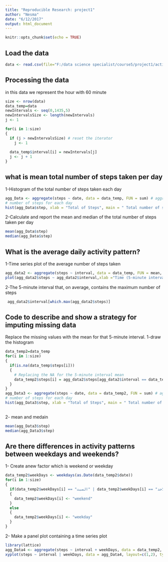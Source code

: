```yaml
---
title: "Reproducible Research: project1"
author: "Nesma"
date: "6/12/2017"
output: html_document
---
```


```r
knitr::opts_chunk$set(echo = TRUE)
```

## Load the data


```r
data <- read.csv(file="F:/data science specialist/course5/project1/activity.csv",head=TRUE,sep=",")
```
## Processing the data
in this data we represent the hour with 60 minute
```r
size <- nrow(data)
data_temp=data
newIntervals <- seq(0,1435,5)
newIntervalsSize <- length(newIntervals)
j <- 1

for(i in 1:size)
{
  if (j > newIntervalsSize) # reset the iterator
    j <- 1        
  
  data_temp$interval[i] = newIntervals[j]
  j <- j + 1
}
```
## what is mean total number of steps taken per day
1-Histogram of the total number of steps taken each day
```r
agg_Data <- aggregate(steps ~ date, data = data_temp, FUN = sum) # aggregating by day, and summing the
# number of steps for each day
hist(agg_Data$step, xlab = "Total of Steps", main = " Total number of steps taken each day")
```

2-Calculate and report the mean and median of the total number of steps taken per day
```r
mean(agg_Data$step)      
median(agg_Data$step)
```
## What is the average daily activity pattern?
1-Time series plot of the average number of steps taken
```r
agg_data2 <- aggregate(steps ~ interval, data = data_temp, FUN = mean, na.rm = TRUE)
plot(agg_data2$steps ~ agg_data2$interval,xlab ="Time (5-minute intervals)", ylab="Average of steps taken across all days", main="Average of steps",type = "l") 
```

2-The 5-minute interval that, on average, contains the maximum number of steps
```r
 agg_data2$interval[which.max(agg_data2$steps)]
```
## Code to describe and show a strategy for imputing missing data
Replace the missing values with the mean for that 5-minute interval.
1-draw the histogram
```r
data_temp2=data_temp
for(i in 1:size)
{
  if(is.na(data_temp$steps[i]))
  {
    # Replacing the NA for the 5-minute interval mean
    data_temp2$steps[i] = agg_data2$steps[agg_data2$interval == data_temp$interval[i]]
  }
}
agg_Data3 <- aggregate(steps ~ date, data = data_temp2, FUN = sum) # aggregating by day, and summing the
# number of steps for each day
hist(agg_Data3$step, xlab = "Total of Steps", main = " Total number of steps taken each day")
 
```
2- mean and medain 
```r
mean(agg_Data3$step)      
median(agg_Data3$step)
```
## Are there differences in activity patterns between weekdays and weekends?
1- Create anew factor which is weekend or weekday
```r
 
data_temp2$weekDays <- weekdays(as.Date(data_temp2$date))
for(i in 1:size)
{
  if(data_temp2$weekDays[i] == "السبت" | data_temp2$weekDays[i] == "الاحد")
  {
    data_temp2$weekDays[i] <- "weekend"
  }
  else
  {
    data_temp2$weekDays[i] <- "weekday"
  }
}
```
2- Make a panel plot containing a time series plot
```r
library(lattice)
agg_Data4 <- aggregate(steps ~ interval + weekDays, data = data_temp2, FUN = mean, na.rm = TRUE)
xyplot(steps ~ interval | weekDays, data = agg_Data4, layout=c(1,2), type ="l", main ="Average number of steps taken across all days")
```
